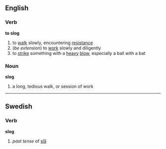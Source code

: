 ==English==
===Verb===
'''to slog'''
# to [[walk]] slowly, encountering [[resistance]]
#(''be extension'') to [[work]] slowly and diligently
# to [[strike]] something with a [[heavy]] [[blow]], especially a ball with a bat
===Noun===
'''slog'''
# a long, tedious walk, or session of work

----

==Swedish==
===Verb===
'''slog'''
#''past tense'' of [[slå]]